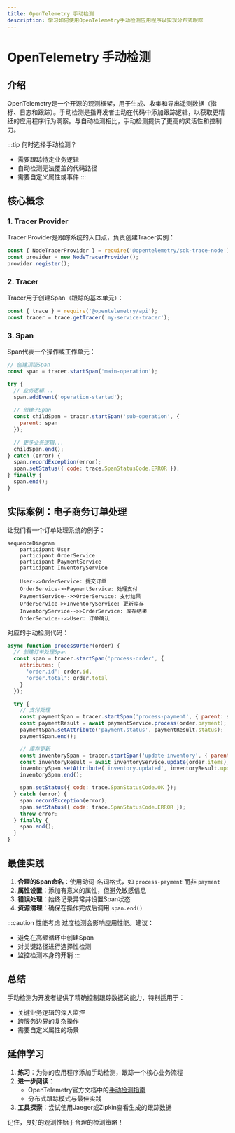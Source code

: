 ```yaml
---
title: OpenTelemetry 手动检测
description: 学习如何使用OpenTelemetry手动检测应用程序以实现分布式跟踪
---
```


# OpenTelemetry 手动检测

## 介绍

OpenTelemetry是一个开源的观测框架，用于生成、收集和导出遥测数据（指标、日志和跟踪）。手动检测是指开发者主动在代码中添加跟踪逻辑，以获取更精细的应用程序行为洞察。与自动检测相比，手动检测提供了更高的灵活性和控制力。

:::tip 何时选择手动检测？
- 需要跟踪特定业务逻辑
- 自动检测无法覆盖的代码路径
- 需要自定义属性或事件
:::

## 核心概念

### 1. Tracer Provider

Tracer Provider是跟踪系统的入口点，负责创建Tracer实例：

```javascript
const { NodeTracerProvider } = require('@opentelemetry/sdk-trace-node');
const provider = new NodeTracerProvider();
provider.register();
```

### 2. Tracer

Tracer用于创建Span（跟踪的基本单元）：

```javascript
const { trace } = require('@opentelemetry/api');
const tracer = trace.getTracer('my-service-tracer');
```

### 3. Span

Span代表一个操作或工作单元：

```javascript
// 创建顶级Span
const span = tracer.startSpan('main-operation');

try {
  // 业务逻辑...
  span.addEvent('operation-started');
  
  // 创建子Span
  const childSpan = tracer.startSpan('sub-operation', {
    parent: span
  });
  
  // 更多业务逻辑...
  childSpan.end();
} catch (error) {
  span.recordException(error);
  span.setStatus({ code: trace.SpanStatusCode.ERROR });
} finally {
  span.end();
}
```

## 实际案例：电子商务订单处理

让我们看一个订单处理系统的例子：

```mermaid
sequenceDiagram
    participant User
    participant OrderService
    participant PaymentService
    participant InventoryService
    
    User->>OrderService: 提交订单
    OrderService->>PaymentService: 处理支付
    PaymentService-->>OrderService: 支付结果
    OrderService->>InventoryService: 更新库存
    InventoryService-->>OrderService: 库存结果
    OrderService-->>User: 订单确认
```

对应的手动检测代码：

```javascript
async function processOrder(order) {
  // 创建订单处理Span
  const span = tracer.startSpan('process-order', {
    attributes: {
      'order.id': order.id,
      'order.total': order.total
    }
  });

  try {
    // 支付处理
    const paymentSpan = tracer.startSpan('process-payment', { parent: span });
    const paymentResult = await paymentService.process(order.payment);
    paymentSpan.setAttribute('payment.status', paymentResult.status);
    paymentSpan.end();

    // 库存更新
    const inventorySpan = tracer.startSpan('update-inventory', { parent: span });
    const inventoryResult = await inventoryService.update(order.items);
    inventorySpan.setAttribute('inventory.updated', inventoryResult.updated);
    inventorySpan.end();

    span.setStatus({ code: trace.SpanStatusCode.OK });
  } catch (error) {
    span.recordException(error);
    span.setStatus({ code: trace.SpanStatusCode.ERROR });
    throw error;
  } finally {
    span.end();
  }
}
```

## 最佳实践

1. **合理的Span命名**：使用动词-名词格式，如 `process-payment` 而非 `payment`
2. **属性设置**：添加有意义的属性，但避免敏感信息
3. **错误处理**：始终记录异常并设置Span状态
4. **资源清理**：确保在操作完成后调用 `span.end()`

:::caution 性能考虑
过度检测会影响应用性能。建议：
- 避免在高频循环中创建Span
- 对关键路径进行选择性检测
- 监控检测本身的开销
:::

## 总结

手动检测为开发者提供了精确控制跟踪数据的能力，特别适用于：
- 关键业务逻辑的深入监控
- 跨服务边界的复杂操作
- 需要自定义属性的场景

## 延伸学习

1. **练习**：为你的应用程序添加手动检测，跟踪一个核心业务流程
2. **进一步阅读**：
   - OpenTelemetry官方文档中的[手动检测指南](https://opentelemetry.io/docs/)
   - 分布式跟踪模式与最佳实践
3. **工具探索**：尝试使用Jaeger或Zipkin查看生成的跟踪数据

记住，良好的观测性始于合理的检测策略！